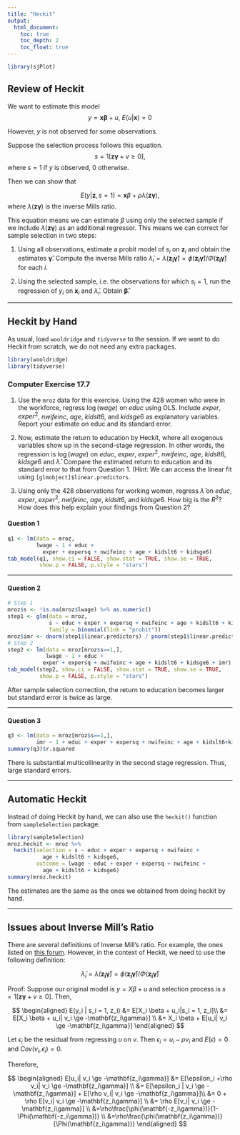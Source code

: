 ```yaml
---
title: "Heckit"
output:
  html_document:
    toc: true
    toc_depth: 2
    toc_float: true
---
```


```r
library(sjPlot)
```

## Review of Heckit

We want to estimate this model
$$y = \mathbf{x\beta}+u,\ E(u|\mathbf{x})=0$$

However, $y$ is not observed for some observations. 

Suppose the selection process follows this equation.
$$s = \mathcal{1}[\mathbf{z\gamma} + v \ge 0],$$
where $s=1$ if $y$ is observed, 0 otherwise.

Then we can show that

$$E(y|\mathbf{z},s=1) = \mathbf{x}\beta + \rho\lambda(\mathbf{z\gamma}),$$
where $\lambda(\mathbf{z\gamma})$ is the inverse Mills ratio.

This equation means we can estimate $\beta$ using only the selected sample if we include $\lambda(\mathbf{z\gamma})$ as an additional regressor. This means we can correct for sample selection in two steps:

1. Using all observations, estimate a probit model of $s_i$ on $\mathbf{z}_i$ and obtain the estimates $\mathbf{\hat{\gamma}}$. Compute the inverse Mills ratio $\hat{\lambda}_i = \lambda(\mathbf{z_i\hat{\gamma}}) = \phi(\mathbf{z_i\hat{\gamma}})/\Phi(\mathbf{z_i\hat{\gamma}})$ for each $i$. 

2. Using the selected sample, i.e. the observations for which $s_i = 1$, run the regression of $y_i$ on $\mathbf{x}_i$ and $\hat{\lambda}_i$. Obtain $\mathbf{\hat{\beta}}$.

***

## Heckit by Hand 

As usual, load ```wooldridge``` and ```tidyverse``` to the session. If we want to do Heckit from scratch, we do not need any extra packages.

```r
library(wooldridge)
library(tidyverse)
```

### Computer Exercise 17.7 {.tabset .tabset-fade .tabset-pills}

1. Use the ```mroz``` data for this exercise. Using the 428 women who were in the workforce, regress $\log(wage)$ on $educ$ using OLS. Include $exper$, $exper^2$, $nwifeinc$, $age$, $kidslt6$, and $kidsge6$ as explanatory variables. Report your estimate on educ and its standard error.

2. Now, estimate the return to education by Heckit, where all exogenous variables show up in the second-stage regression. In other words, the regression is $\log (wage)$ on $educ$, $exper$, $exper^2$, $nwifeinc$, $age$, $kidslt6$, $kidsge6$ and $\hat{\lambda}$. Compare the estimated return to education and its standard error to that from Question 1. (Hint: We can access the linear fit using ```[glmobject]$linear.predictors```.

3. Using only the 428 observations for working women, regress $\hat{\lambda}$ on $educ$, $exper$, $exper^2$, $nwifeinc$, $age$, $kidslt6$, and $kidsge6$. How big is the $R^2$? How does this help explain your findings from Question 2?

#### Question 1

```r
q1 <- lm(data = mroz, 
         lwage ~ 1 + educ + 
           exper + expersq + nwifeinc + age + kidslt6 + kidsge6)
tab_model(q1, show.ci = FALSE, show.stat = TRUE, show.se = TRUE,
          show.p = FALSE, p.style = "stars")
```

***

#### Question 2

```r
# Step 1
mroz$s <- !is.na(mroz$lwage) %>% as.numeric()
step1 <- glm(data = mroz,
             s ~ educ + exper + expersq + nwifeinc + age + kidslt6 + kidsge6,
             family = binomial(link = "probit"))
mroz$imr <- dnorm(step1$linear.predictors) / pnorm(step1$linear.predictors)
# Step 2
step2 <- lm(data = mroz[mroz$s==1,],
            lwage ~ 1 + educ + 
           exper + expersq + nwifeinc + age + kidslt6 + kidsge6 + imr)
tab_model(step2, show.ci = FALSE, show.stat = TRUE, show.se = TRUE,
          show.p = FALSE, p.style = "stars")
```

After sample selection correction, the return to education becomes larger but standard error is twice as large.

***

#### Question 3

```r
q3 <- lm(data = mroz[mroz$s==1,],
         imr ~ 1 + educ + exper + expersq + nwifeinc + age + kidslt6+kidsge6)
summary(q3)$r.squared
```

There is substantial multicollinearity in the second stage regression. Thus, large standard errors. 

***

## Automatic Heckit

Instead of doing Heckit by hand, we can also use the ```heckit()``` function from ```sampleSelection``` package.

```r
library(sampleSelection)
mroz.heckit <- mroz %>% 
  heckit(selection = s ~ educ + exper + expersq + nwifeinc +
           age + kidslt6 + kidsge6,
         outcome = lwage ~ educ + exper + expersq + nwifeinc +
           age + kidslt6 + kidsge6)
summary(mroz.heckit)
```

The estimates are the same as the ones we obtained from doing heckit by hand.

***

## Issues about Inverse Mill's Ratio
There are several definitions of Inverse Mill's ratio. For example, the ones listed on [this forum](https://www.stata.com/support/faqs/statistics/inverse-mills-ratio/). However, in the context of Heckit, we need to use the following definition:

$$\hat{\lambda}_i = \lambda(\mathbf{z_i\hat{\gamma}}) = \phi(\mathbf{z_i\hat{\gamma}})/\Phi(\mathbf{z_i\hat{\gamma}})$$ 

Proof: Suppose our original model is $y = X\beta + u$ and selection process is $s = \mathcal{1}[\mathbf{z\gamma} + v \ge 0]$. Then,

$$
\begin{aligned}
 E(y_i | s_i = 1, z_i) &=  E[X_i \beta + u_i|s_i = 1, z_i]\\
 &= E[X_i \beta + u_i| v_i \ge -\mathbf{z_i\gamma}] \\
 &= X_i \beta + E[u_i| v_i \ge -\mathbf{z_i\gamma}]
\end{aligned}
$$

Let $\epsilon_i$ be the residual from regressing $u$ on $v$. Then $\epsilon_i = u_i - \rho v_i$ and $E(\epsilon)= 0$ and $Cov(v_i,\epsilon_i)=0$.

Therefore, 

$$
\begin{aligned}
 E[u_i| v_i \ge -\mathbf{z_i\gamma}] &= 
 E[\epsilon_i +\rho v_i| v_i \ge -\mathbf{z_i\gamma}] \\
 &= E[\epsilon_i | v_i \ge -\mathbf{z_i\gamma}] +
 E[\rho v_i| v_i \ge -\mathbf{z_i\gamma}]\\
&= 0 + \rho E[v_i| v_i \ge -\mathbf{z_i\gamma}] \\
&= \rho E[v_i| v_i \ge -\mathbf{z_i\gamma}] \\
&=\rho\frac{\phi(\mathbf{-z_i\gamma})}{1-\Phi(\mathbf{-z_i\gamma})} \\
&=\rho\frac{\phi(\mathbf{z_i\gamma})}{\Phi(\mathbf{z_i\gamma})}
\end{aligned} 
$$